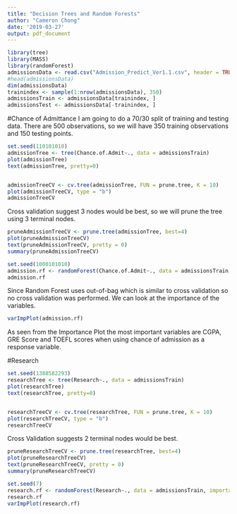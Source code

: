 ```yaml
---
title: "Decision Trees and Random Forests"
author: "Cameron Chong"
date: '2019-03-27'
output: pdf_document
---
```

```r
library(tree)
library(MASS)
library(randomForest)
admissionsData <- read.csv("Admission_Predict_Ver1.1.csv", header = TRUE)
#head(admissionsData)
dim(admissionsData)
trainindex <- sample(1:nrow(admissionsData), 350)
admissionsTrain <- admissionsData[trainindex, ]
admissionsTest <- admissionsData[-trainindex, ]
```
#Chance of Admittance 
I am going to do a 70/30 split of training and testing data. There are 500 observations, so we will have 350 training observations and 150 testing points. 
```r

set.seed(110101010)
admissionTree <- tree(Chance.of.Admit~., data = admissionsTrain)
plot(admissionTree)
text(admissionTree, pretty=0)


admissionTreeCV <- cv.tree(admissionTree, FUN = prune.tree, K = 10)
plot(admissionTreeCV, type = "b")
admissionTreeCV

```
Cross validation suggest 3 nodes would be best, so we will prune the tree using 3 terminal nodes. 

```r
pruneAdmissionTreeCV <- prune.tree(admissionTree, best=4)
plot(pruneAdmissionTreeCV)
text(pruneAdmissionTreeCV, pretty = 0)
summary(pruneAdmissionTreeCV)


```


```r

set.seed(1000101010)
admission.rf <- randomForest(Chance.of.Admit~., data = admissionsTrain, importance = TRUE)
admission.rf
```

Since Random Forest uses out-of-bag which is similar to cross validation so no cross validation was performed. We can look at the importance of the variables.


```r
varImpPlot(admission.rf)
```

As seen from the Importance Plot the most important variables are CGPA, GRE Score and TOEFL scores when using chance of admission as a response variable. 


#Research

```r
set.seed(1388582293)
researchTree <- tree(Research~., data = admissionsTrain)
plot(researchTree)
text(researchTree, pretty=0)


researchTreeCV <- cv.tree(researchTree, FUN = prune.tree, K = 10)
plot(researchTreeCV, type = "b")
researchTreeCV

```
Cross Validation suggests 2 terminal nodes would be best.

```r
pruneResearchTreeCV <- prune.tree(researchTree, best=4)
plot(pruneResearchTreeCV)
text(pruneResearchTreeCV, pretty = 0)
summary(pruneResearchTreeCV)
```



```r
set.seed(7)
research.rf <- randomForest(Research~., data = admissionsTrain, importance = TRUE)
research.rf
varImpPlot(research.rf)

```

